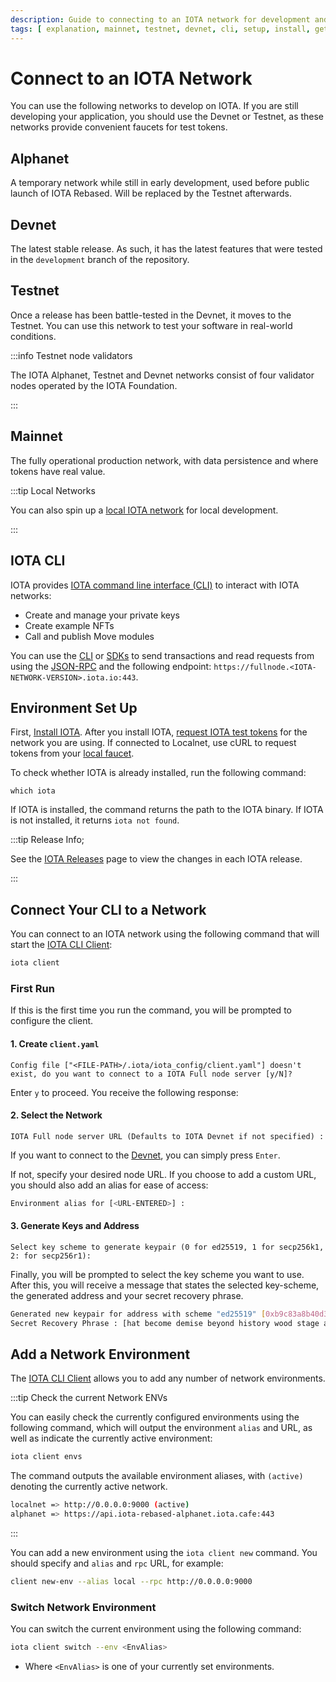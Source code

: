 ```yaml
---
description: Guide to connecting to an IOTA network for development and production.
tags: [ explanation, mainnet, testnet, devnet, cli, setup, install, getting-started ]
---
```



# Connect to an IOTA Network

You can use the following networks to develop on IOTA. If you are still developing your application, you should use the
Devnet or Testnet, as these networks provide convenient faucets for test tokens.

## Alphanet

A temporary network while still in early development, used before public launch of IOTA Rebased. Will be replaced by the Testnet afterwards.

<AlphaNet />

## Devnet

The latest stable release. As such, it has the latest features that were tested in the `development` branch of the
repository.

## Testnet

Once a release has been battle-tested in the Devnet, it moves to the Testnet. You can use this network to
test your software in real-world conditions.

<DataWipe />

:::info Testnet node validators

The IOTA Alphanet, Testnet and Devnet networks consist of four validator nodes operated by the IOTA Foundation. 

:::

## Mainnet

The fully operational production network, with data persistence and where tokens have real value.

<DataWipe />

:::tip Local Networks

You can also spin up a [local IOTA network](local-network.mdx) for local development.

:::

## IOTA CLI

IOTA provides [IOTA command line interface (CLI)](/references/cli/client.mdx) to interact with IOTA networks:

- Create and manage your private keys
- Create example NFTs
- Call and publish Move modules

You can use the [CLI](iota-environment.mdx#iota-cli) or [SDKs](iota-environment.mdx#iota-sdks) to send transactions and
read requests from using the [JSON-RPC](../../references/iota-api/json-rpc-format.mdx) and the following
endpoint: `https://fullnode.<IOTA-NETWORK-VERSION>.iota.io:443`.

<AlphaNet />

## Environment Set Up

First, [Install IOTA](iota-install.mdx). After you install IOTA, [request IOTA test tokens](get-coins.mdx) for the
network you are using. If connected to Localnet, use cURL to request tokens from
your [local faucet](local-network.mdx#use-the-local-faucet).

To check whether IOTA is already installed, run the following command:

```shell
which iota
```

If IOTA is installed, the command returns the path to the IOTA binary. If IOTA is not installed, it
returns `iota not found`.

:::tip Release Info;

See the [IOTA Releases](https://github.com/iotaledger/iota/releases) page to view the changes in each IOTA release.

:::

## Connect Your CLI to a Network

You can connect to an IOTA network using the following command that will start
the [IOTA CLI Client](../../references/cli/client.mdx):

```bash
iota client
```

### First Run

If this is the first time you run the command, you will be prompted to configure the client.

#### 1. Create `client.yaml`

```
Config file ["<FILE-PATH>/.iota/iota_config/client.yaml"] doesn't exist, do you want to connect to a IOTA Full node server [y/N]?
```

Enter `y` to proceed. You receive the following response:

#### 2. Select the Network

```
IOTA Full node server URL (Defaults to IOTA Devnet if not specified) :
```

If you want to connect to the [Devnet](#devnet), you can simply press `Enter`.

<AlphaNet />

If not, specify your desired node URL. If you choose to add a custom URL, you should also add an alias for ease of
access:

```bash
Environment alias for [<URL-ENTERED>] :
```

#### 3. Generate Keys and Address

```
Select key scheme to generate keypair (0 for ed25519, 1 for secp256k1, 2: for secp256r1):
```

Finally, you will be prompted to select the key scheme you want to use. After this, you will receive a message that
states the selected key-scheme, the generated address and your secret recovery phrase.

```bash
Generated new keypair for address with scheme "ed25519" [0xb9c83a8b40d3263c9ba40d551514fbac1f8c12e98a4005a0dac072d3549c2442]
Secret Recovery Phrase : [hat become demise beyond history wood stage add nice list jaguar legend]
```

## Add a Network Environment

The [IOTA CLI Client](../../references/cli/client.mdx) allows you to add any number of network environments.

:::tip Check the current Network  ENVs

You can easily check the currently configured environments using the following command, which will output the
environment `alias` and URL, as well as indicate the currently active environment:

```bash
iota client envs
```

The command outputs the available environment aliases, with `(active)` denoting the currently active network.
```sh
localnet => http://0.0.0.0:9000 (active)
alphanet => https://api.iota-rebased-alphanet.iota.cafe:443
```
:::

<AlphaNet />

You can add a new environment using the `iota client new` command. You should specify and `alias` and `rpc` URL, for
example:

```bash
client new-env --alias local --rpc http://0.0.0.0:9000
```

### Switch Network Environment

You can switch the current environment using the following command:

```bash
iota client switch --env <EnvAlias>
```

* Where `<EnvAlias>` is one of your currently set environments.   